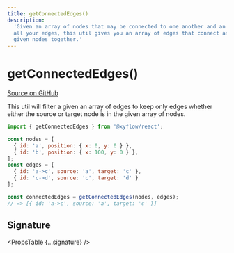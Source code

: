 ```yaml
---
title: getConnectedEdges()
description:
  'Given an array of nodes that may be connected to one another and an array of
  all your edges, this util gives you an array of edges that connect any of the
  given nodes together.'
---
```



# getConnectedEdges()

[Source on GitHub](https://github.com/xyflow/xyflow/blob/main/packages/system/src/utils/graph.ts/#L224)

This util will filter a given an array of edges to keep only edges whether either
the source or target node is in the given array of nodes.

```js
import { getConnectedEdges } from '@xyflow/react';

const nodes = [
  { id: 'a', position: { x: 0, y: 0 } },
  { id: 'b', position: { x: 100, y: 0 } },
];
const edges = [
  { id: 'a->c', source: 'a', target: 'c' },
  { id: 'c->d', source: 'c', target: 'd' }
];

const connectedEdges = getConnectedEdges(nodes, edges);
// => [{ id: 'a->c', source: 'a', target: 'c' }]
```

## Signature

<PropsTable {...signature} />
